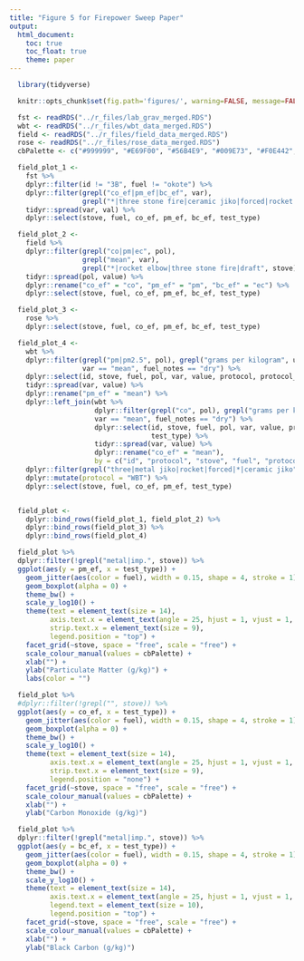 ```yaml
---
title: "Figure 5 for Firepower Sweep Paper"
output:
  html_document:
    toc: true
    toc_float: true
    theme: paper
---
```


```r
  library(tidyverse)
```

```r
  knitr::opts_chunk$set(fig.path='figures/', warning=FALSE, message=FALSE, cache=FALSE, echo=FALSE)
```

```r
  fst <- readRDS("../r_files/lab_grav_merged.RDS")
  wbt <- readRDS("../r_files/wbt_data_merged.RDS")
  field <- readRDS("../r_files/field_data_merged.RDS")
  rose <- readRDS("../r_files/rose_data_merged.RDS")
  cbPalette <- c("#999999", "#E69F00", "#56B4E9", "#009E73", "#F0E442", "#0072B2", "#D55E00", "#CC79A7")

```

```r
  field_plot_1 <-
    fst %>%
    dplyr::filter(id != "3B", fuel != "okote") %>%
    dplyr::filter(grepl("co_ef|pm_ef|bc_ef", var),
                  grepl("*|three stone fire|ceramic jiko|forced|rocket elbow", stove)) %>%
    tidyr::spread(var, val) %>%
    dplyr::select(stove, fuel, co_ef, pm_ef, bc_ef, test_type)
```

```r
  field_plot_2 <-
    field %>%
    dplyr::filter(grepl("co|pm|ec", pol),
                  grepl("mean", var),
                  grepl("*|rocket elbow|three stone fire|draft", stove)) %>%
    tidyr::spread(pol, value) %>%
    dplyr::rename("co_ef" = "co", "pm_ef" = "pm", "bc_ef" = "ec") %>%
    dplyr::select(stove, fuel, co_ef, pm_ef, bc_ef, test_type)
```

```r
  field_plot_3 <-
    rose %>%
    dplyr::select(stove, fuel, co_ef, pm_ef, bc_ef, test_type)

  field_plot_4 <-
    wbt %>%
    dplyr::filter(grepl("pm|pm2.5", pol), grepl("grams per kilogram", units),
                  var == "mean", fuel_notes == "dry") %>%
    dplyr::select(id, stove, fuel, pol, var, value, protocol, protocol_notes, test_type) %>%
    tidyr::spread(var, value) %>%
    dplyr::rename("pm_ef" = "mean") %>%
    dplyr::left_join(wbt %>%
                     dplyr::filter(grepl("co", pol), grepl("grams per kilogram", units),
                     var == "mean", fuel_notes == "dry") %>%
                     dplyr::select(id, stove, fuel, pol, var, value, protocol, protocol_notes,
                                   test_type) %>%
                     tidyr::spread(var, value) %>%
                     dplyr::rename("co_ef" = "mean"),
                     by = c("id", "protocol", "stove", "fuel", "protocol_notes", "test_type")) %>%
    dplyr::filter(grepl("three|metal jiko|rocket|forced|*|ceramic jiko", stove)) %>%
    dplyr::mutate(protocol = "WBT") %>%
    dplyr::select(stove, fuel, co_ef, pm_ef, test_type)


  field_plot <-
    dplyr::bind_rows(field_plot_1, field_plot_2) %>%
    dplyr::bind_rows(field_plot_3) %>%
    dplyr::bind_rows(field_plot_4)
```

```r
  field_plot %>%
  dplyr::filter(!grepl("metal|imp.", stove)) %>%
  ggplot(aes(y = pm_ef, x = test_type)) +
    geom_jitter(aes(color = fuel), width = 0.15, shape = 4, stroke = 1) +
    geom_boxplot(alpha = 0) +
    theme_bw() + 
    scale_y_log10() +
    theme(text = element_text(size = 14),
          axis.text.x = element_text(angle = 25, hjust = 1, vjust = 1, size = 10),
          strip.text.x = element_text(size = 9),
          legend.position = "top") +
    facet_grid(~stove, space = "free", scale = "free") +
    scale_colour_manual(values = cbPalette) +
    xlab("") +
    ylab("Particulate Matter (g/kg)") +
    labs(color = "")
```

```r
  field_plot %>%
  #dplyr::filter(!grepl("", stove)) %>%
  ggplot(aes(y = co_ef, x = test_type)) +
    geom_jitter(aes(color = fuel), width = 0.15, shape = 4, stroke = 1) +
    geom_boxplot(alpha = 0) +
    theme_bw() + 
    scale_y_log10() +
    theme(text = element_text(size = 14),
          axis.text.x = element_text(angle = 25, hjust = 1, vjust = 1, size = 10),
          strip.text.x = element_text(size = 9),
          legend.position = "none") +
    facet_grid(~stove, space = "free", scale = "free") +
    scale_colour_manual(values = cbPalette) +
    xlab("") +
    ylab("Carbon Monoxide (g/kg)")
```

```r
  field_plot %>%
  dplyr::filter(!grepl("metal|imp.", stove)) %>%
  ggplot(aes(y = bc_ef, x = test_type)) +
    geom_jitter(aes(color = fuel), width = 0.15, shape = 4, stroke = 1) +
    geom_boxplot(alpha = 0) +
    theme_bw() + 
    scale_y_log10() +
    theme(text = element_text(size = 14),
          axis.text.x = element_text(angle = 25, hjust = 1, vjust = 1, size = 10),
          legend.text = element_text(size = 10),
          legend.position = "top") +
    facet_grid(~stove, space = "free", scale = "free") +
    scale_colour_manual(values = cbPalette) +
    xlab("") +
    ylab("Black Carbon (g/kg)")
```
